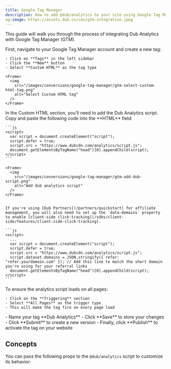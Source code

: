 ```yaml
---
title: Google Tag Manager
description: How to add @dub/analytics to your site using Google Tag Manager
og:image: https://assets.dub.co/cms/gtm-integration.jpeg
---
```



This guide will walk you through the process of integrating Dub Analytics with Google Tag Manager (GTM).

<Steps>
  <Step title="Create a New Tag">
    First, navigate to your Google Tag Manager account and create a new tag:

    - Click on **Tags** in the left sidebar
    - Click the **New** button
    - Select **Custom HTML** as the tag type

    <Frame>
      <img
        src="/images/conversions/google-tag-manager/gtm-select-custom-html-tag.png"
        alt="Select Custom HTML tag"
      />
    </Frame>

  </Step>

  <Step title="Add the Dub Analytics Script">
    In the Custom HTML section, you'll need to add the Dub Analytics script. Copy and paste the following code into the **HTML** field:

    ```js
    <script>
      var script = document.createElement("script");
      script.defer = true;
      script.src = "https://www.dubcdn.com/analytics/script.js";
      document.getElementsByTagName("head")[0].appendChild(script);
    </script>
    ```

    <Frame>
      <img
        src="/images/conversions/google-tag-manager/gtm-add-dub-script.png"
        alt="Add dub analytics script"
      />
    </Frame>


    If you're using [Dub Partners](/partners/quickstart) for affiliate management, you will also need to set up the `data-domains` property to enable [client-side click-tracking](/sdks/client-side/features/client-side-click-tracking).

    ```js
    <script>
      ...
      var script = document.createElement("script");
      script.defer = true;
      script.src = "https://www.dubcdn.com/analytics/script.js";
      script.dataset.domains = JSON.stringify({ refer: "refer.yourdomain.com" }); // Add this line to match the short domain you're using for your referral links
      document.getElementsByTagName("head")[0].appendChild(script);
    </script>
    ```

  </Step>

  <Step title="Configure the Trigger">
    To ensure the analytics script loads on all pages:

    - Click on the **Triggering** section
    - Select **All Pages** as the trigger type
    - This will make the tag fire on every page load

  </Step>

  <Step title="Save and Publish">
    - Name your tag **Dub Analytics**
    - Click **Save** to store your changes
    - Click **Submit** to create a new version
    - Finally, click **Publish** to activate the tag on your website

  </Step>
</Steps>

<DubClientInstallVerify />

## Concepts

You can pass the following props to the `@dub/analytics` script to customize its behavior:

<DubAnalyticsParams />
